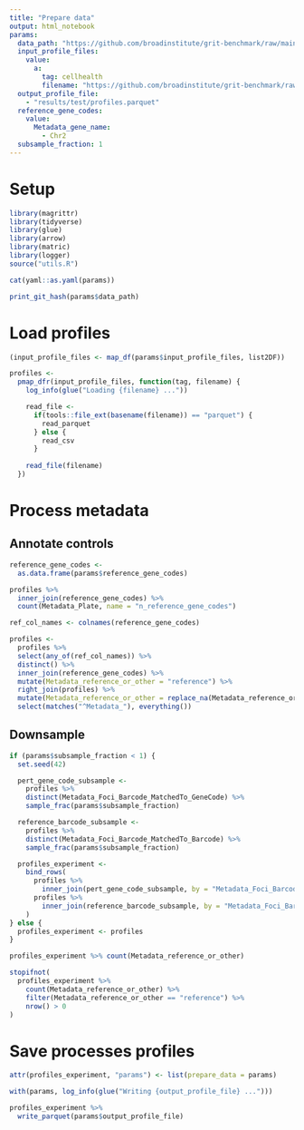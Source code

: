 ```yaml
---
title: "Prepare data"
output: html_notebook
params:
  data_path: "https://github.com/broadinstitute/grit-benchmark/raw/main/1.calculate-metrics/cell-health/data/"
  input_profile_files:
    value:
      a:
        tag: cellhealth
        filename: "https://github.com/broadinstitute/grit-benchmark/raw/main/1.calculate-metrics/cell-health/data/cell_health_merged_feature_select.csv.gz"
  output_profile_file:
    - "results/test/profiles.parquet"
  reference_gene_codes:
    value:
      Metadata_gene_name:
        - Chr2
  subsample_fraction: 1
---
```


# Setup

```r
library(magrittr)
library(tidyverse)
library(glue)
library(arrow)
library(matric)
library(logger)
source("utils.R")
```

```r
cat(yaml::as.yaml(params))
```


```r
print_git_hash(params$data_path)
```

# Load profiles

```r
(input_profile_files <- map_df(params$input_profile_files, list2DF))
```


```r
profiles <-
  pmap_dfr(input_profile_files, function(tag, filename) {
    log_info(glue("Loading {filename} ..."))

    read_file <-
      if(tools::file_ext(basename(filename)) == "parquet") {
        read_parquet
      } else {
        read_csv
      }
    
    read_file(filename)
  })
```

# Process metadata

## Annotate controls

```r
reference_gene_codes <-
  as.data.frame(params$reference_gene_codes)
```


```r
profiles %>%
  inner_join(reference_gene_codes) %>%
  count(Metadata_Plate, name = "n_reference_gene_codes")
```


```r
ref_col_names <- colnames(reference_gene_codes)

profiles <-
  profiles %>%
  select(any_of(ref_col_names)) %>%
  distinct() %>%
  inner_join(reference_gene_codes) %>%
  mutate(Metadata_reference_or_other = "reference") %>%
  right_join(profiles) %>%
  mutate(Metadata_reference_or_other = replace_na(Metadata_reference_or_other, "pert")) %>%
  select(matches("^Metadata_"), everything())
```

## Downsample

```r
if (params$subsample_fraction < 1) {
  set.seed(42)

  pert_gene_code_subsample <-
    profiles %>%
    distinct(Metadata_Foci_Barcode_MatchedTo_GeneCode) %>%
    sample_frac(params$subsample_fraction)

  reference_barcode_subsample <-
    profiles %>%
    distinct(Metadata_Foci_Barcode_MatchedTo_Barcode) %>%
    sample_frac(params$subsample_fraction)

  profiles_experiment <-
    bind_rows(
      profiles %>%
        inner_join(pert_gene_code_subsample, by = "Metadata_Foci_Barcode_MatchedTo_GeneCode"),
      profiles %>%
        inner_join(reference_barcode_subsample, by = "Metadata_Foci_Barcode_MatchedTo_Barcode")
    )
} else {
  profiles_experiment <- profiles
}
```


```r
profiles_experiment %>% count(Metadata_reference_or_other)
```


```r
stopifnot(
  profiles_experiment %>%
    count(Metadata_reference_or_other) %>%
    filter(Metadata_reference_or_other == "reference") %>%
    nrow() > 0
)
```

# Save processes profiles

```r
attr(profiles_experiment, "params") <- list(prepare_data = params)
```

```r
with(params, log_info(glue("Writing {output_profile_file} ...")))

profiles_experiment %>%
  write_parquet(params$output_profile_file)
```
